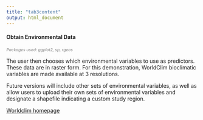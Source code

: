 ```yaml
---
title: "tab3content"
output: html_document
---
```

#### Obtain Environmental Data  
<span style="font-size:8pt; font-style:italic;color:gray">Packages used: ggplot2, sp, rgeos</span>  

The user then chooses which environmental variables to use as predictors. These data are in raster form. For this demonstration, WorldClim bioclimatic variables are made available at 3 resolutions. 

Future versions will include other sets of environmental variables, as well as allow users to upload their own sets of environmental variables and designate a shapefile indicating a custom study region.

<a href="http://worldclim.org" target="_blank">Worldclim homepage</a>
